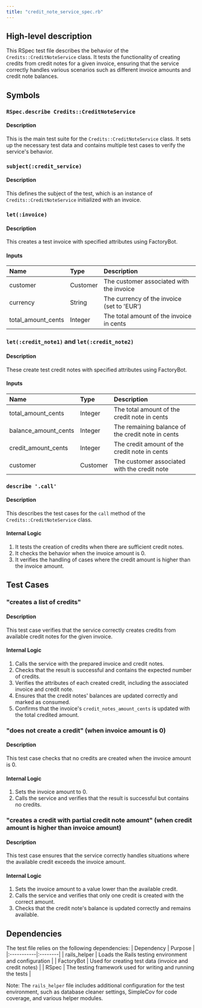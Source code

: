 ```yaml
---
title: "credit_note_service_spec.rb"
---
```


## High-level description
This RSpec test file describes the behavior of the `Credits::CreditNoteService` class. It tests the functionality of creating credits from credit notes for a given invoice, ensuring that the service correctly handles various scenarios such as different invoice amounts and credit note balances.

## Symbols

### `RSpec.describe Credits::CreditNoteService`
#### Description
This is the main test suite for the `Credits::CreditNoteService` class. It sets up the necessary test data and contains multiple test cases to verify the service's behavior.

### `subject(:credit_service)`
#### Description
This defines the subject of the test, which is an instance of `Credits::CreditNoteService` initialized with an invoice.

### `let(:invoice)`
#### Description
This creates a test invoice with specified attributes using FactoryBot.

#### Inputs
| Name | Type | Description |
|:-----|:-----|:------------|
| customer | Customer | The customer associated with the invoice |
| currency | String | The currency of the invoice (set to 'EUR') |
| total_amount_cents | Integer | The total amount of the invoice in cents |

### `let(:credit_note1)` and `let(:credit_note2)`
#### Description
These create test credit notes with specified attributes using FactoryBot.

#### Inputs
| Name | Type | Description |
|:-----|:-----|:------------|
| total_amount_cents | Integer | The total amount of the credit note in cents |
| balance_amount_cents | Integer | The remaining balance of the credit note in cents |
| credit_amount_cents | Integer | The credit amount of the credit note in cents |
| customer | Customer | The customer associated with the credit note |

### `describe '.call'`
#### Description
This describes the test cases for the `call` method of the `Credits::CreditNoteService` class.

#### Internal Logic
1. It tests the creation of credits when there are sufficient credit notes.
2. It checks the behavior when the invoice amount is 0.
3. It verifies the handling of cases where the credit amount is higher than the invoice amount.

## Test Cases

### "creates a list of credits"
#### Description
This test case verifies that the service correctly creates credits from available credit notes for the given invoice.

#### Internal Logic
1. Calls the service with the prepared invoice and credit notes.
2. Checks that the result is successful and contains the expected number of credits.
3. Verifies the attributes of each created credit, including the associated invoice and credit note.
4. Ensures that the credit notes' balances are updated correctly and marked as consumed.
5. Confirms that the invoice's `credit_notes_amount_cents` is updated with the total credited amount.

### "does not create a credit" (when invoice amount is 0)
#### Description
This test case checks that no credits are created when the invoice amount is 0.

#### Internal Logic
1. Sets the invoice amount to 0.
2. Calls the service and verifies that the result is successful but contains no credits.

### "creates a credit with partial credit note amount" (when credit amount is higher than invoice amount)
#### Description
This test case ensures that the service correctly handles situations where the available credit exceeds the invoice amount.

#### Internal Logic
1. Sets the invoice amount to a value lower than the available credit.
2. Calls the service and verifies that only one credit is created with the correct amount.
3. Checks that the credit note's balance is updated correctly and remains available.

## Dependencies
The test file relies on the following dependencies:
| Dependency | Purpose |
|:-----------|:--------|
| rails_helper | Loads the Rails testing environment and configuration |
| FactoryBot | Used for creating test data (invoice and credit notes) |
| RSpec | The testing framework used for writing and running the tests |

Note: The `rails_helper` file includes additional configuration for the test environment, such as database cleaner settings, SimpleCov for code coverage, and various helper modules.
